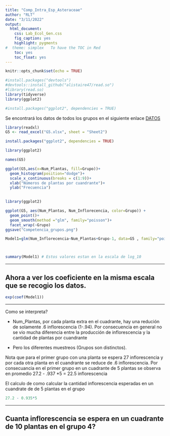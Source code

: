 ```yaml
---
title: "Comp_Intra_Esp_Asteraceae"
author: "RLT"
date: "3/11/2022"
output:
  html_document:
    css: Lab_Ecol_Gen.css
    fig_caption: yes
    highlight: pygments
#  theme: simplex   To have the TOC in Red
    toc: yes
    toc_float: yes
---
```


```r
knitr::opts_chunk$set(echo = TRUE)
```




```r
#install.packages("devtools")
#devtools::install_github("alistaire47/read.so")
#library(read.so)
library(tidyverse)
library(ggplot2)

#install.packages("ggplot2", dependencies = TRUE)
```


Se encontrará los datos de todos los grupos en el siguiente enlace [DATOS](Intra_Specific_Comp_Ast.csv)


```r
library(readxl)
G5 <- read_excel("G5.xlsx", sheet = "Sheet2")
```




```r
install.packages("ggplot2", dependencies = TRUE)

library(ggplot2)
```

```r
names(G5)

ggplot(G5,aes(x=Num_Plantas, fill=Grupo))+
  geom_histogram(position="dodge")+
  scale_x_continuous(breaks = c(1:9))+
  xlab("Números de plantas por cuandrante")+
  ylab("Frecuencia")
  

```





```r
library(ggplot2)

ggplot(G5, aes(Num_Plantas, Num_Inflorecencia, color=Grupo)) +
  geom_point()+
  geom_smooth(method ="glm", family="poisson")+
  facet_wrap(~Grupo)
ggsave("Competencia_grupos.png")
```






```r
Model1=glm(Num_Inflorecencia~Num_Plantas+Grupo-1, data=G5 , family="poisson")



summary(Model1) # Estos valores estan en la escala de log_10
```

***

## Ahora a ver los coeficiente en la misma escala que se recogio los datos.

```r
exp(coef(Model1))
```


***

Como se interpreta?

- Num_Plantas, por cada planta extra en el cuadrante, hay una redución de solamente .6 inflorescencia (1-.94).  Por consecuencia en general no se vio mucha diferencia entre la producción de inflorescencia y la cantidad de plantas por cuandrante

- Pero los diferentes muestreos (Grupos son distinctos).

Nota que para el primer grupo con una planta se espera 27 inflorescencia y por cada otra planta en el cuandrante se reduce de .6 inflorescencia.  Por consecuancia en el primer grupo en un cuadrante de 5 plantas se observa en promedio 27.2 - .937 *5 =  22.5 inflorescencia

El calculo de como calcular la cantidad inflorescencia esperadas en un cuandrate de de 5 plantas en el grupo 

```r


27.2 - 0.935*5
```

***

## Cuanta inflorescencia se espera en un cuadrante de 10 plantas en el grupo 4?







